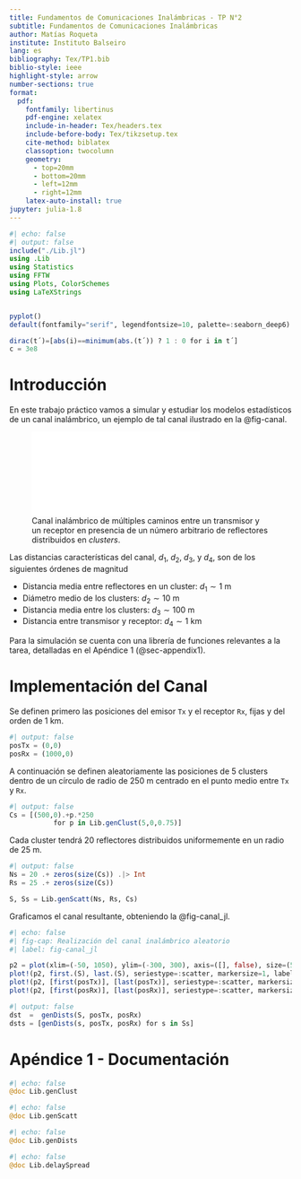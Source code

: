 ```yaml
---
title: Fundamentos de Comunicaciones Inalámbricas - TP N°2
subtitle: Fundamentos de Comunicaciones Inalámbricas
author: Matías Roqueta
institute: Instituto Balseiro
lang: es
bibliography: Tex/TP1.bib
biblio-style: ieee
highlight-style: arrow
number-sections: true
format: 
  pdf:
    fontfamily: libertinus
    pdf-engine: xelatex
    include-in-header: Tex/headers.tex
    include-before-body: Tex/tikzsetup.tex
    cite-method: biblatex
    classoption: twocolumn
    geometry:
      - top=20mm
      - bottom=20mm
      - left=12mm
      - right=12mm
    latex-auto-install: true
jupyter: julia-1.8 
---
```

```julia
#| echo: false
#| output: false
include("./Lib.jl")
using .Lib
using Statistics
using FFTW  
using Plots, ColorSchemes
using LaTeXStrings


pyplot()
default(fontfamily="serif", legendfontsize=10, palette=:seaborn_deep6)

dirac(t´)=[abs(i)==minimum(abs.(t´)) ? 1 : 0 for i in t´]
c = 3e8
```
# Introducción

En este trabajo práctico vamos a simular y estudiar los modelos estadísticos de un canal inalámbrico, un ejemplo de tal canal ilustrado en la @fig-canal. 

![Canal inalámbrico de múltiples caminos entre un transmisor y un receptor en presencia de un número arbitrario de reflectores distribuidos en _clusters_.](Images/Fig1.tex){#fig-canal}

Las distancias características del canal, $d_1$, $d_2$, $d_3$, y $d_4$, son de los siguientes órdenes de magnitud

- Distancia media entre reflectores en un cluster: $d_1 \sim 1\text{ m}$
- Diámetro medio de los clusters: $d_2 \sim 10\text{ m}$
- Distancia media entre los clusters: $d_3 \sim 100\text{ m}$
- Distancia entre transmisor y receptor: $d_4 \sim 1\text{ km}$

Para la simulación se cuenta con una librería de funciones relevantes a la tarea, detalladas en el Apéndice 1 (@sec-appendix1).

# Implementación del Canal

Se definen primero las posiciones del emisor `Tx` y el receptor `Rx`, fijas y del orden de 1 km. 
```julia
#| output: false
posTx = (0,0)
posRx = (1000,0)
```
A continuación se definen aleatoriamente las posiciones de 5 clusters dentro de un círculo de radio de 250 m centrado en el punto medio entre `Tx` y `Rx`.
```julia
#| output: false
Cs = [(500,0).+p.*250 
           for p in Lib.genClust(5,0,0.75)]
```

Cada cluster tendrá 20 reflectores distribuidos uniformemente en un radio de 25 m.
```julia
#| output: false
Ns = 20 .+ zeros(size(Cs)) .|> Int
Rs = 25 .+ zeros(size(Cs))

S, Ss = Lib.genScatt(Ns, Rs, Cs)
```

Graficamos el canal resultante, obteniendo la @fig-canal_jl.
```julia
#| echo: false
#| fig-cap: Realización del canal inalámbrico aleatorio
#| label: fig-canal_jl

p2 = plot(xlim=(-50, 1050), ylim=(-300, 300), axis=([], false), size=(550, 300).*0.8)
plot!(p2, first.(S), last.(S), seriestype=:scatter, markersize=1, label="")
plot!(p2, [first(posTx)], [last(posTx)], seriestype=:scatter, markersize=10, markershape=:dtriangle, label="Tx")
plot!(p2, [first(posRx)], [last(posRx)], seriestype=:scatter, markersize=10, markershape=:dtriangle, label="Rx")
```

```julia
#| output: false
dst  =  genDists(S, posTx, posRx)
dsts = [genDists(s, posTx, posRx) for s in Ss]
```
# Apéndice 1 - Documentación {.appendix #sec-appendix1}
```julia
#| echo: false
@doc Lib.genClust
```

```julia
#| echo: false
@doc Lib.genScatt
```

```julia
#| echo: false
@doc Lib.genDists
```

```julia
#| echo: false
@doc Lib.delaySpread
```
